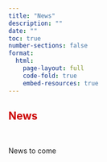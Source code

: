 ```yaml
---
title: "News"
description: ""
date: ""
toc: true
number-sections: false
format:
  html:
    page-layout: full
    code-fold: true
    embed-resources: true
---
```


<style>
  /* Force hiding of the title */
  .pagelayout-title,
  .pagelayout-title h1,
  h1.pagetitle, /* Specific targeting for standalone titles */
  h1 {
    display: none !important;
    visibility: hidden !important;
    color: transparent !important;
  }
</style>


## <span style="color: #cc0000; font-weight: bold"> [**News**]{.large}

<br>

News to come

